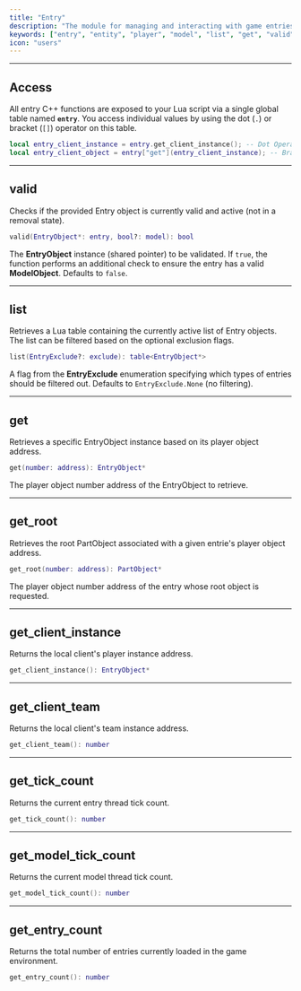 ```yaml
---
title: "Entry"
description: "The module for managing and interacting with game entries through dedicated functions for retrieval, validation, and accessing other information."
keywords: ["entry", "entity", "player", "model", "list", "get", "valid", "client", "tick", "count", "management", "api"]
icon: "users"
---
```


---

## Access

All entry C++ functions are exposed to your Lua script via a single global table named **`entry`**. You access individual values by using the dot (`.`) or bracket (`[]`) operator on this table.

```lua Entry Usage Example
local entry_client_instance = entry.get_client_instance(); -- Dot Operator
local entry_client_object = entry["get"](entry_client_instance); -- Bracket Operator
```

---

## valid

Checks if the provided Entry object is currently valid and active (not in a removal state).

```lua
valid(EntryObject*: entry, bool?: model): bool
```

<ParamField path="entry" type="EntryObject*" required> The **EntryObject** instance (shared pointer) to be validated.</ParamField>
<ParamField path="model" type="boolean"> If `true`, the function performs an additional check to ensure the entry has a valid **ModelObject**. Defaults to `false`.</ParamField>

---

## list

Retrieves a Lua table containing the currently active list of Entry objects. The list can be filtered based on the optional exclusion flags.

```lua
list(EntryExclude?: exclude): table<EntryObject*>
```

<ParamField path="exclude" type="EntryExclude">A flag from the **EntryExclude** enumeration specifying which types of entries should be filtered out. Defaults to `EntryExclude.None` (no filtering).</ParamField>

---

## get

Retrieves a specific EntryObject instance based on its player object address.

```lua
get(number: address): EntryObject*
```

<ParamField path="address" type="number" required>The player object number address of the EntryObject to retrieve.</ParamField>

---

## get_root

Retrieves the root PartObject associated with a given entrie's player object address.

```lua
get_root(number: address): PartObject*
```

<ParamField path="address" type="number" required>The player object number address of the entry whose root object is requested.</ParamField>

---

## get_client_instance

Returns the local client's player instance address.

```lua
get_client_instance(): EntryObject*
```

---

## get_client_team

Returns the local client's team instance address.

```lua
get_client_team(): number
```

---

## get_tick_count

Returns the current entry thread tick count.

```lua
get_tick_count(): number
```

---

## get_model_tick_count

Returns the current model thread tick count.

```lua
get_model_tick_count(): number
```

---

## get_entry_count

Returns the total number of entries currently loaded in the game environment.

```lua
get_entry_count(): number
```